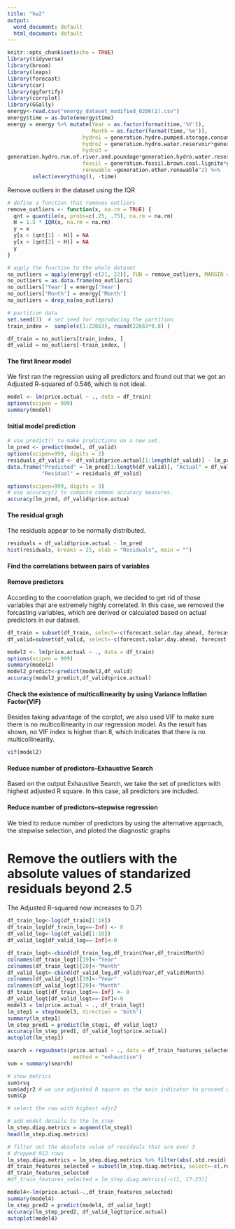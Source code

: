 ---
title: "hw2"
output:
  word_document: default
  html_document: default
---

```{r setup, include=FALSE}
knitr::opts_chunk$set(echo = TRUE)
library(tidyverse)
library(broom)
library(leaps)
library(forecast)
library(car)
library(ggfortify)
library(corrplot)
library(GGally)
energy<-read.csv("energy_dataset_modified_0206(1).csv")
energy$time = as.Date(energy$time)
energy = energy %>% mutate(Year = as.factor(format(time,'%Y')),
                           Month = as.factor(format(time,'%m')),
                        hydro1 = generation.hydro.pumped.storage.consumption*generation.hydro.run.of.river.and.poundage,
                        hydro2 = generation.hydro.water.reservoir*generation.hydro.pumped.storage.consumption,
                        hydro3 =
generation.hydro.run.of.river.and.poundage*generation.hydro.water.reservoir,
                        fossil = generation.fossil.brown.coal.lignite*generation.fossil.hard.coal,
                        renewable =generation.other.renewable^2) %>% 
        select(everything(), -time)

```
Remove outliers in the dataset using the IQR
```{r}
# define a function that removes outliers
remove_outliers <- function(x, na.rm = TRUE) {
  qnt = quantile(x, probs=c(.25, .75), na.rm = na.rm)
  H = 1.5 * IQR(x, na.rm = na.rm)
  y = x
  y[x < (qnt[1] - H)] = NA
  y[x > (qnt[2] + H)] = NA
  y
}

# apply the function to the whole dataset
no_outliers = apply(energy[-c(21, 22)], FUN = remove_outliers, MARGIN = 2)
no_outliers = as.data.frame(no_outliers)
no_outliers['Year'] = energy['Year']
no_outliers['Month'] = energy['Month']
no_outliers = drop_na(no_outliers)
```



```{r}
# partition data
set.seed(3)  # set seed for reproducing the partition
train_index =  sample(c(1:22663), round(22663*0.8) ) 

df_train = no_outliers[train_index, ]
df_valid = no_outliers[-train_index, ]
```


#### The first linear model
We first ran the regression using all predictors and found out that we got an Adjusted R-squared of 0.546, which is not ideal.
```{r}
model <- lm(price.actual ~ ., data = df_train)
options(scipen = 999)
summary(model)
```

#### Initial model prediction 
```{r}
# use predict() to make predictions on a new set. 
lm_pred <- predict(model, df_valid)
options(scipen=999, digits = 2)
residuals_df_valid <- df_valid$price.actual[1:length(df_valid)] - lm_pred[1:length(df_valid)]
data.frame("Predicted" = lm_pred[1:length(df_valid)], "Actual" = df_valid$price.actual[1:length(df_valid)],
           "Residual" = residuals_df_valid)

options(scipen=999, digits = 3)
# use accuracy() to compute common accuracy measures.
accuracy(lm_pred, df_valid$price.actua)
```

#### The residual gragh
The residuals appear to be normally distributed.
```{r}
residuals = df_valid$price.actual - lm_pred
hist(residuals, breaks = 25, xlab = "Residuals", main = "")
```

#### Find the correlations between pairs of variables



#### Remove predictors
According to the coorrelation graph, we decided to get rid of those variables that are extremely highly correlated. In this case, we removed the forcasting variables, which are derived or calculated based on actual predictors in our dataset.
```{r}
df_train = subset(df_train, select=-c(forecast.solar.day.ahead, forecast.wind.onshore.day.ahead, total.load.actual,total.load.forecast, price.day.ahead ))
df_valid=subset(df_valid, select=-c(forecast.solar.day.ahead, forecast.wind.onshore.day.ahead, total.load.actual,total.load.forecast, price.day.ahead ))

model2 <- lm(price.actual ~ ., data = df_train)
options(scipen = 999)
summary(model2)
model2_predict<-predict(model2,df_valid)
accuracy(model2_predict,df_valid$price.actual)
```

#### Check the existence of multicollinearity by using Variance Inflation Factor(VIF)
Besides taking advantage of the corplot, we also used VIF to make sure there is no multicollinearity in our regression model. As the result has shown, no VIF index is higher than 8, which indicates that there is no multicollinearity.
```{r}
vif(model2)
```


#### Reduce number of predictors--Exhaustive Search
Based on the output Exhaustive Search, we take the set of predictors with highest adjusted R square. In this case, all predictors are included.


#### Reduce number of predictors--stepwise regression
We tried to reduce number of predictors by using the alternative approach, the stepwise selection, and ploted the diagnostic graphs




# Remove the outliers with the absolute values of standarized residuals beyond 2.5 
The Adjusted R-squared now increases to 0.71



```{r}

df_train_log<-log(df_train[1:18])
df_train_log[df_train_log==-Inf] <- 0
df_valid_log<-log(df_valid[1:18])
df_valid_log[df_valid_log==-Inf]<-0

```

```{r}
df_train_logt<-cbind(df_train_log,df_train$Year,df_train$Month)
colnames(df_train_logt)[19]<-"Year"
colnames(df_train_logt)[20]<-"Month"
df_valid_logt<-cbind(df_valid_log,df_valid$Year,df_valid$Month)
colnames(df_valid_logt)[19]<-"Year"
colnames(df_valid_logt)[20]<-"Month"
df_train_logt[df_train_logt==-Inf] <- 0
df_valid_logt[df_valid_logt==-Inf]<-0
model3 = lm(price.actual ~ ., df_train_logt)
lm_step1 = step(model3, direction = 'both')
summary(lm_step1)
lm_step_pred1 = predict(lm_step1, df_valid_logt)
accuracy(lm_step_pred1, df_valid_logt$price.actual)
autoplot(lm_step1)

```

```{r}
search = regsubsets(price.actual ~ ., data = df_train_features_selected_logt, nbest = 1, nvmax = dim(df_train)[2],
                     method = "exhaustive")
sum = summary(search)

# show metrics
sum$rsq
sum$adjr2 # we use adjusted R square as the main indicator to proceed our analysis
sum$Cp

# select the row with highest adjr2
```

```{r}
# add model details to the lm_step
lm_step.diag.metrics = augment(lm_step1)
head(lm_step.diag.metrics)

# filter out the absolute value of residuals that are over 3
# dropped 912 rows
lm_step.diag.metrics = lm_step.diag.metrics %>% filter(abs(.std.resid) <= 2.5)
df_train_features_selected = subset(lm_step.diag.metrics, select=-c(.rownames, .fitted, .se.fit, .resid, .hat, .sigma, .cooksd, .std.resid))
df_train_features_selected
#df_train_features_selected = lm_step.diag.metrics[-c(1, 17:23)]
```
```{r}
model4<-lm(price.actual~.,df_train_features_selected)
summary(model4)
lm_step_pred2 = predict(model4, df_valid_logt)
accuracy(lm_step_pred2, df_valid_logt$price.actual)
autoplot(model4)
```